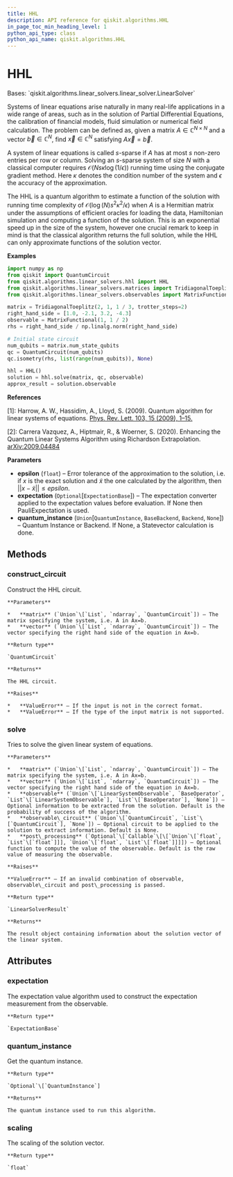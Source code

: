 ```yaml
---
title: HHL
description: API reference for qiskit.algorithms.HHL
in_page_toc_min_heading_level: 1
python_api_type: class
python_api_name: qiskit.algorithms.HHL
---
```


# HHL

<Class id="qiskit.algorithms.HHL" isDedicatedPage={true} github="https://github.com/qiskit/qiskit/tree/stable/0.18/qiskit/algorithms/linear_solvers/hhl.py" signature="HHL(epsilon=0.01, expectation=None, quantum_instance=None)" modifiers="class">
  Bases: `qiskit.algorithms.linear_solvers.linear_solver.LinearSolver`

  Systems of linear equations arise naturally in many real-life applications in a wide range of areas, such as in the solution of Partial Differential Equations, the calibration of financial models, fluid simulation or numerical field calculation. The problem can be defined as, given a matrix $A\in\mathbb{C}^{N\times N}$ and a vector $\vec{b}\in\mathbb{C}^{N}$, find $\vec{x}\in\mathbb{C}^{N}$ satisfying $A\vec{x}=\vec{b}$.

  A system of linear equations is called $s$-sparse if $A$ has at most $s$ non-zero entries per row or column. Solving an $s$-sparse system of size $N$ with a classical computer requires $\mathcal{ O }(Ns\kappa\log(1/\epsilon))$ running time using the conjugate gradient method. Here $\kappa$ denotes the condition number of the system and $\epsilon$ the accuracy of the approximation.

  The HHL is a quantum algorithm to estimate a function of the solution with running time complexity of $\mathcal{ O }(\log(N)s^{2}\kappa^{2}/\epsilon)$ when $A$ is a Hermitian matrix under the assumptions of efficient oracles for loading the data, Hamiltonian simulation and computing a function of the solution. This is an exponential speed up in the size of the system, however one crucial remark to keep in mind is that the classical algorithm returns the full solution, while the HHL can only approximate functions of the solution vector.

  **Examples**

  ```python
  import numpy as np
  from qiskit import QuantumCircuit
  from qiskit.algorithms.linear_solvers.hhl import HHL
  from qiskit.algorithms.linear_solvers.matrices import TridiagonalToeplitz
  from qiskit.algorithms.linear_solvers.observables import MatrixFunctional

  matrix = TridiagonalToeplitz(2, 1, 1 / 3, trotter_steps=2)
  right_hand_side = [1.0, -2.1, 3.2, -4.3]
  observable = MatrixFunctional(1, 1 / 2)
  rhs = right_hand_side / np.linalg.norm(right_hand_side)

  # Initial state circuit
  num_qubits = matrix.num_state_qubits
  qc = QuantumCircuit(num_qubits)
  qc.isometry(rhs, list(range(num_qubits)), None)

  hhl = HHL()
  solution = hhl.solve(matrix, qc, observable)
  approx_result = solution.observable
  ```

  **References**

  \[1]: Harrow, A. W., Hassidim, A., Lloyd, S. (2009). Quantum algorithm for linear systems of equations. [Phys. Rev. Lett. 103, 15 (2009), 1–15.](https://doi.org/10.1103/PhysRevLett.103.150502)

  \[2]: Carrera Vazquez, A., Hiptmair, R., & Woerner, S. (2020). Enhancing the Quantum Linear Systems Algorithm using Richardson Extrapolation. [arXiv:2009.04484](http://arxiv.org/abs/2009.04484)

  **Parameters**

  *   **epsilon** (`float`) – Error tolerance of the approximation to the solution, i.e. if $x$ is the exact solution and $\tilde{x}$ the one calculated by the algorithm, then $||x - \tilde{x}|| \le epsilon$.
  *   **expectation** (`Optional`\[`ExpectationBase`]) – The expectation converter applied to the expectation values before evaluation. If None then PauliExpectation is used.
  *   **quantum\_instance** (`Union`\[`QuantumInstance`, `BaseBackend`, `Backend`, `None`]) – Quantum Instance or Backend. If None, a Statevector calculation is done.

  ## Methods

  ### construct\_circuit

  <Function id="qiskit.algorithms.HHL.construct_circuit" signature="HHL.construct_circuit(matrix, vector)">
    Construct the HHL circuit.

    **Parameters**

    *   **matrix** (`Union`\[`List`, `ndarray`, `QuantumCircuit`]) – The matrix specifying the system, i.e. A in Ax=b.
    *   **vector** (`Union`\[`List`, `ndarray`, `QuantumCircuit`]) – The vector specifying the right hand side of the equation in Ax=b.

    **Return type**

    `QuantumCircuit`

    **Returns**

    The HHL circuit.

    **Raises**

    *   **ValueError** – If the input is not in the correct format.
    *   **ValueError** – If the type of the input matrix is not supported.
  </Function>

  ### solve

  <Function id="qiskit.algorithms.HHL.solve" signature="HHL.solve(matrix, vector, observable=None, observable_circuit=None, post_processing=None)">
    Tries to solve the given linear system of equations.

    **Parameters**

    *   **matrix** (`Union`\[`List`, `ndarray`, `QuantumCircuit`]) – The matrix specifying the system, i.e. A in Ax=b.
    *   **vector** (`Union`\[`List`, `ndarray`, `QuantumCircuit`]) – The vector specifying the right hand side of the equation in Ax=b.
    *   **observable** (`Union`\[`LinearSystemObservable`, `BaseOperator`, `List`\[`LinearSystemObservable`], `List`\[`BaseOperator`], `None`]) – Optional information to be extracted from the solution. Default is the probability of success of the algorithm.
    *   **observable\_circuit** (`Union`\[`QuantumCircuit`, `List`\[`QuantumCircuit`], `None`]) – Optional circuit to be applied to the solution to extract information. Default is None.
    *   **post\_processing** (`Optional`\[`Callable`\[\[`Union`\[`float`, `List`\[`float`]]], `Union`\[`float`, `List`\[`float`]]]]) – Optional function to compute the value of the observable. Default is the raw value of measuring the observable.

    **Raises**

    **ValueError** – If an invalid combination of observable, observable\_circuit and post\_processing is passed.

    **Return type**

    `LinearSolverResult`

    **Returns**

    The result object containing information about the solution vector of the linear system.
  </Function>

  ## Attributes

  ### expectation

  <Attribute id="qiskit.algorithms.HHL.expectation">
    The expectation value algorithm used to construct the expectation measurement from the observable.

    **Return type**

    `ExpectationBase`
  </Attribute>

  ### quantum\_instance

  <Attribute id="qiskit.algorithms.HHL.quantum_instance">
    Get the quantum instance.

    **Return type**

    `Optional`\[`QuantumInstance`]

    **Returns**

    The quantum instance used to run this algorithm.
  </Attribute>

  ### scaling

  <Attribute id="qiskit.algorithms.HHL.scaling">
    The scaling of the solution vector.

    **Return type**

    `float`
  </Attribute>
</Class>

